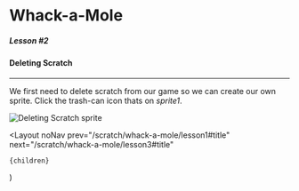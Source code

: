 
# Whack-a-Mole

##### Lesson #2

#### Deleting Scratch

---

We first need to delete scratch from our game so we can create our own sprite.
Click the trash-can icon thats on _sprite1_.

![Deleting Scratch sprite](/static/pages/scratch/whack-a-mole/lesson2.gif)

  <Layout
    noNav
    prev="/scratch/whack-a-mole/lesson1#title"
    next="/scratch/whack-a-mole/lesson3#title"
  >
    {children}
  </Layout>
)
